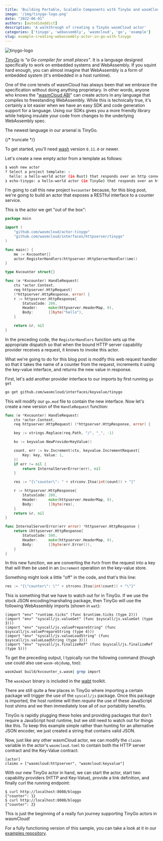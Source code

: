 ```yaml
---
title: 'Building Portable, Scalable Components with TinyGo and wasmCloud'
image: '/img/tinygo-logo.png'
date: "2022-06-01"
authors: [autodidaddict]
description: 'A walkthrough of creating a TinyGo wasmCloud actor'
categories: ['tinygo', 'webassembly', 'wasmcloud', 'go', 'example']
slug: example-creating-webassembly-actor-in-go-with-tinygo
---
```


![tinygo-logo](/img/tinygo-logo.png)

_[TinyGo](https://tinygo.org)_ is _"a Go compiler for small places"_. It is a language designed specifically to work on embedded systems and WebAssembly. If you squint hard enough, you can almost imagine that WebAssembly is a form of embedded system (it's embedded in a host runtime).

One of the core tenets of wasmCloud has always been that we embrace the specification without doing anything proprietary. In other words, anyone who knows the "<u>[wasmCloud ABI](https://wasmcloud.com/docs/0.82/hosts/abis/wasmbus/)</u>" can create actors in any language that compiles to freestanding WebAssembly. While this is technically true, it's certainly a lot easier when we have an easy SDK and code generation support for a language. Using our SDKs gives you a more friendly library while helping insulate your code from changes to the underlying WebAssembly spec.

The newest language in our arsenal is TinyGo.

{/* truncate */}

To get started, you'll need <u>[wash](https://github.com/wasmcloud/wash)</u> version `0.11.0` or newer.

Let's create a new empty actor from a template as follows:

```bash
$ wash new actor
? Select a project template: ›
  hello: a hello-world actor (in Rust) that responds over an http connection
❯ echo-tinygo: a hello-world actor (in TinyGo) that responds over an http connection
```

I'm going to call this new project `kvcounter` because, for this blog post, we're going to build an actor that exposes a RESTful interface to a counter service.

This is the actor we get "out of the box":

```go
package main

import (
	"github.com/wasmcloud/actor-tinygo"
	"github.com/wasmcloud/interfaces/httpserver/tinygo"
)

func main() {
	me := Kvcounter{}
	actor.RegisterHandlers(httpserver.HttpServerHandler(&me))
}

type Kvcounter struct{}

func (e *Kvcounter) HandleRequest(
	ctx *actor.Context,
	req httpserver.HttpRequest)
	(*httpserver.HttpResponse, error) {
	r := httpserver.HttpResponse{
		StatusCode: 200,
		Header:     make(httpserver.HeaderMap, 0),
		Body:       []byte("hello"),
	}

	return &r, nil
}
```

In the preceding code, the `RegisterHandlers` function sets up the appropriate dispatch so that when the bound HTTP server capability provider receives a request, it knows to invoke this actor.

What we're going to do for this blog post is modify this web request handler so that it takes the name of a counter from the request, increments it using the key-value interface, and returns the new value in response.

First, let's add another provider interface to our imports by first running `go get`

```bash
go get github.com/wasmcloud/interfaces/keyvalue/tinygo
```

This will modify our `go.mod` file to contain the new interface. Now let's create a new version of the `HandleRequest` function:

```go
func (e *Kvcounter) HandleRequest(
	ctx *actor.Context,
	req httpserver.HttpRequest) (*httpserver.HttpResponse, error) {

	key := strings.Replace(req.Path, "/", "_", -1)

	kv := keyvalue.NewProviderKeyValue()

	count, err := kv.Increment(ctx, keyvalue.IncrementRequest{
		Key: key, Value: 1,
	})
	if err != nil {
		return InternalServerError(err), nil
	}

	res := "{\"counter\": " + strconv.Itoa(int(count)) + "}"

	r := httpserver.HttpResponse{
		StatusCode: 200,
		Header:     make(httpserver.HeaderMap, 0),
		Body:       []byte(res),
	}
	return &r, nil
}

func InternalServerError(err error) *httpserver.HttpResponse {
	return &httpserver.HttpResponse{
		StatusCode: 500,
		Header:     make(httpserver.HeaderMap, 0),
		Body:       []byte(err.Error()),
	}
}
```

In this new function, we are converting the `Path` from the request into a key that will then be used in an `Increment` operation on the key-value store.

Something might look a little "off" in the code, and that's this line:

```go
res := "{\"counter\": \"" + strconv.Itoa(int(count)) + "\"}"
```

This is something that we have to watch out for in TinyGo. If we use the stock JSON encoding/marshaling package, then TinyGo will use the following WebAssembly imports (shown in `wat`):

```
(import "env" "runtime.ticks" (func $runtime.ticks (type 2)))
(import "env" "syscall/js.valueGet" (func $syscall/js.valueGet (type 3)))
(import "env" "syscall/js.valuePrepareString" (func $syscall/js.valuePrepareString (type 4)))
(import "env" "syscall/js.valueLoadString" (func $syscall/js.valueLoadString (type 3)))
(import "env" "syscall/js.finalizeRef" (func $syscall/js.finalizeRef (type 5)))
```

To get the preceding output, I typically run the following command (though use could also use `wasm-objdump`, too):

```bash
wasm2wat build/kvcounter_s.wasm| grep import
```

The `wasm2wat` binary is included in the <u>[wabt](https://github.com/WebAssembly/wabt)</u> toolkit.

There are still quite a few places in TinyGo where importing a certain package will trigger the use of the `syscall/js` package. Once this package is imported, the host runtime will then _require_ the use of these JavaScript host shims and we then immediately lose all of our portability benefits.

TinyGo is rapidly plugging these holes and providing packages that don't require a JavaScript host runtime, but we still need to watch out for things like this. To keep this example simple rather than hunting for an alternative JSON encoder, we just created a string that contains valid JSON.

Now, just like any other wasmCloud actor, we can modify the `claims` variable in the actor's `wasmcloud.toml` to contain both the HTTP server contract and the Key-Value contract:

```
[actor]
claims = ["wasmcloud:httpserver", "wasmcloud:keyvalue"]
```

With our new TinyGo actor in hand, we can start the actor, start two capability providers (HTTP and Key-Value), provide a link definition, and finally curl the running endpoint:

```
$ curl http://localhost:8080/bloggo
{"counter": 1}
$ curl http://localhost:8080/bloggo
{"counter": 2}
```

This is just the beginning of a really fun journey supporting TinyGo actors in wasmCloud!

For a fully functioning version of this sample, you can take a look at it in our <u>[examples repository](https://github.com/wasmCloud/examples/tree/main/actor/kvcounter-tinygo)</u>.
